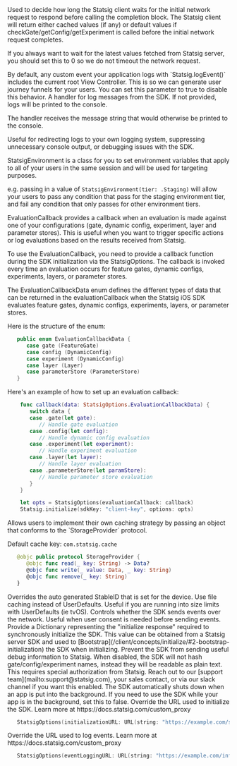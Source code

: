 
<ResponseField name="initTimeout" type="Double" default="3.0">
  Used to decide how long the Statsig client waits for the initial network request to respond before calling the completion block. The Statsig client will return either cached values (if any) or default values if checkGate/getConfig/getExperiment is called before the initial network request completes.
  
  If you always want to wait for the latest values fetched from Statsig server, you should set this to 0 so we do not timeout the network request.
</ResponseField>

<ResponseField name="disableCurrentVCLogging" type="Bool" default="false">
  By default, any custom event your application logs with `Statsig.logEvent()` includes the current root View Controller. This is so we can generate user journey funnels for your users. You can set this parameter to true to disable this behavior.
</ResponseField>

<ResponseField name="printHandler" type="((String) -> Void)?" default="nil">
  A handler for log messages from the SDK. If not provided, logs will be printed to the console.
  
  The handler receives the message string that would otherwise be printed to the console.
  
  Useful for redirecting logs to your own logging system, suppressing unnecessary console output, or debugging issues with the SDK.
</ResponseField>

<ResponseField name="environment" type="StatsigEnvironment" default="nil">
  StatsigEnvironment is a class for you to set environment variables that apply to all of your users in the same session and will be used for targeting purposes.
  
  e.g. passing in a value of `StatsigEnvironment(tier: .Staging)` will allow your users to pass any condition that pass for the staging environment tier, and fail any condition that only passes for other environment tiers.
</ResponseField>

<ResponseField name="evaluationCallback" type="EvaluationCallbackData" default="nil">
  EvaluationCallback provides a callback when an evaluation is made against one of your configurations (gate, dynamic config, experiment, layer and parameter stores). This is useful when you want to trigger specific actions or log evaluations based on the results received from Statsig.
  
  To use the EvaluationCallback, you need to provide a callback function during the SDK initialization via the StatsigOptions. The callback is invoked every time an evaluation occurs for feature gates, dynamic configs, experiments, layers, or parameter stores.
  
  The EvaluationCallbackData enum defines the different types of data that can be returned in the evaluationCallback when the Statsig iOS SDK evaluates feature gates, dynamic configs, experiments, layers, or parameter stores.

  Here is the structure of the enum:
  ```swift
     public enum EvaluationCallbackData {
        case gate (FeatureGate)
        case config (DynamicConfig)
        case experiment (DynamicConfig)
        case layer (Layer)
        case parameterStore (ParameterStore)
     }
  ```
  Here's an example of how to set up an evaluation callback:
 ```swift
     func callback(data: StatsigOptions.EvaluationCallbackData) {
        switch data {
        case .gate(let gate):
           // Handle gate evaluation
        case .config(let config):
           // Handle dynamic config evaluation
        case .experiment(let experiment):
           // Handle experiment evaluation
        case .layer(let layer):
           // Handle layer evaluation
        case .parameterStore(let paramStore):
           // Handle parameter store evaluation
        }
     }

     let opts = StatsigOptions(evaluationCallback: callback)
     Statsig.initialize(sdkKey: "client-key", options: opts)
  ```
</ResponseField>

<ResponseField name="storageProvider" type="StorageProvider" default="nil">
  Allows users to implement their own caching strategy by passing an object that conforms to the `StorageProvider` protocol.

  Default cache key: `com.statsig.cache`

  ```swift
     @objc public protocol StorageProvider {
        @objc func read(_ key: String) -> Data?
        @objc func write(_ value: Data, _ key: String)
        @objc func remove(_ key: String)
     }
  ```
</ResponseField>

<ResponseField name="overrideStableID" type="String" default="nil">
  Overrides the auto generated StableID that is set for the device.
</ResponseField>

<ResponseField name="enableCacheByFile" type="Bool" default="false">
  Use file caching instead of UserDefaults. Useful if you are running into size limits with UserDefaults (ie tvOS).
</ResponseField>

<ResponseField name="eventLoggingEnabled" type="Bool" default="true">
  Controls whether the SDK sends events over the network. Useful when user consent is needed before sending events.
</ResponseField>

<ResponseField name="initializeValues" type="[String: Any]" default="nil">
  Provide a Dictionary representing the "initialize response" required to synchronously initialize the SDK.
  This value can be obtained from a Statsig server SDK and used to [Bootstrap](/client/concepts/initialize/#2-bootstrap-initialization) the SDK when initializing.
</ResponseField>

<ResponseField name="disableDiagnostics" type="Bool" default="false">
  Prevent the SDK from sending useful debug information to Statsig.
</ResponseField>

<ResponseField name="disableHashing" type="Bool" default="false">
  When disabled, the SDK will not hash gate/config/experiment names, instead they will be readable as plain text.

  <Info>
  This requires special authorization from Statsig. Reach out to our [support team](mailto:support@statsig.com), your sales contact, or via our slack channel if you want this enabled.
  </Info>
</ResponseField>

<ResponseField name="shutdownOnBackground" type="Bool" default="true">
  The SDK automatically shuts down when an app is put into the background.
  If you need to use the SDK while your app is in the background, set this to false.
</ResponseField>

<ResponseField name="initializationURL" type="URL" default="nil">
  Override the URL used to initialize the SDK. Learn more at https://docs.statsig.com/custom_proxy

  ```swift
     StatsigOptions(initializationURL: URL(string: "https://example.com/setup"))
  ```
</ResponseField>

<ResponseField name="eventLoggingURL" type="URL" default="nil">
  Override the URL used to log events. Learn more at https://docs.statsig.com/custom_proxy

  ```swift
     StatsigOptions(eventLoggingURL: URL(string: "https://example.com/info"))
  ```
</ResponseField>
